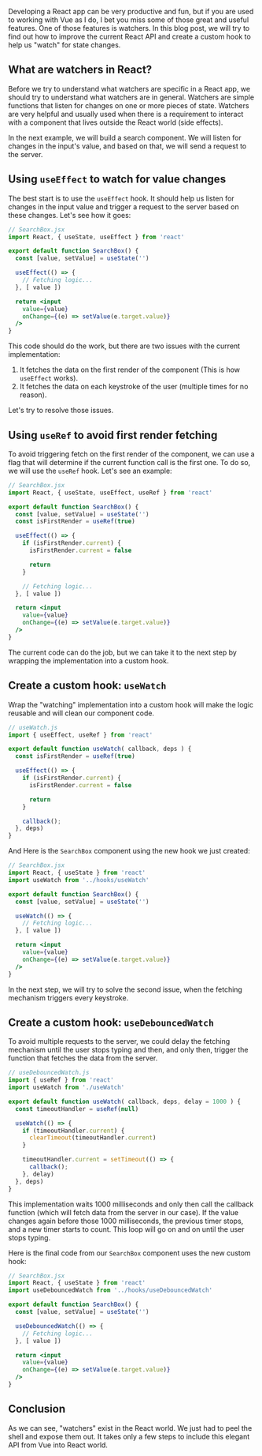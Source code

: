 Developing a React app can be very productive and fun, but if you are used to working with Vue as I do, I bet you miss some of those great and useful features. One of those features is watchers. In this blog post, we will try to find out how to improve the current React API and create a custom hook to help us "watch" for state changes.

## What are watchers in React?

Before we try to understand what watchers are specific in a React app, we should try to understand what watchers are in general. Watchers are simple functions that listen for changes on one or more pieces of state. Watchers are very helpful and usually used when there is a requirement to interact with a component that lives outside the React world (side effects).

In the next example, we will build a search component. We will listen for changes in the input's value, and based on that, we will send a request to the server.

## Using `useEffect` to watch for value changes

The best start is to use the `useEffect` hook. It should help us listen for changes in the input value and trigger a request to the server based on these changes. Let's see how it goes:

```jsx
// SearchBox.jsx
import React, { useState, useEffect } from 'react'

export default function SearchBox() {
  const [value, setValue] = useState('')

  useEffect(() => {
    // Fetching logic...
  }, [ value ])

  return <input
    value={value}
    onChange={(e) => setValue(e.target.value)}
  />
}
```

This code should do the work, but there are two issues with the current implementation:
1. It fetches the data on the first render of the component (This is how `useEffect` works).
2. It fetches the data on each keystroke of the user (multiple times for no reason).

Let's try to resolve those issues.

## Using `useRef` to avoid first render fetching

To avoid triggering fetch on the first render of the component, we can use a flag that will determine if the current function call is the first one. To do so, we will use the `useRef` hook. Let's see an example:

```jsx
// SearchBox.jsx
import React, { useState, useEffect, useRef } from 'react'

export default function SearchBox() {
  const [value, setValue] = useState('')
  const isFirstRender = useRef(true)

  useEffect(() => {
    if (isFirstRender.current) {
      isFirstRender.current = false

      return
    }

    // Fetching logic...
  }, [ value ])

  return <input
    value={value}
    onChange={(e) => setValue(e.target.value)}
  />
}
```

The current code can do the job, but we can take it to the next step by wrapping the implementation into a custom hook.

## Create a custom hook: `useWatch`

Wrap the "watching" implementation into a custom hook will make the logic reusable and will clean our component code.

```js
// useWatch.js
import { useEffect, useRef } from 'react'

export default function useWatch( callback, deps ) {
  const isFirstRender = useRef(true)

  useEffect(() => {
    if (isFirstRender.current) {
      isFirstRender.current = false

      return
    }

    callback();
  }, deps)
}
```

And Here is the `SearchBox` component using the new hook we just created:

```jsx
// SearchBox.jsx
import React, { useState } from 'react'
import useWatch from '../hooks/useWatch'

export default function SearchBox() {
  const [value, setValue] = useState('')

  useWatch(() => {
    // Fetching logic...
  }, [ value ])

  return <input
    value={value}
    onChange={(e) => setValue(e.target.value)}
  />
}
```

In the next step, we will try to solve the second issue, when the fetching mechanism triggers every keystroke.

## Create a custom hook: `useDebouncedWatch`

To avoid multiple requests to the server, we could delay the fetching mechanism until the user stops typing and then, and only then, trigger the function that fetches the data from the server.

```js
// useDebouncedWatch.js
import { useRef } from 'react'
import useWatch from './useWatch'

export default function useWatch( callback, deps, delay = 1000 ) {
  const timeoutHandler = useRef(null)

  useWatch(() => {
    if (timeoutHandler.current) {
      clearTimeout(timeoutHandler.current)
    }

    timeoutHandler.current = setTimeout(() => {
      callback();
    }, delay)
  }, deps)
}
```

This implementation waits 1000 milliseconds and only then call the callback function (which will fetch data from the server in our case). If the value changes again before those 1000 milliseconds, the previous timer stops, and a new timer starts to count. This loop will go on and on until the user stops typing.

Here is the final code from our `SearchBox` component uses the new custom hook:

```jsx
// SearchBox.jsx
import React, { useState } from 'react'
import useDebouncedWatch from '../hooks/useDebouncedWatch'

export default function SearchBox() {
  const [value, setValue] = useState('')

  useDebouncedWatch(() => {
    // Fetching logic...
  }, [ value ])

  return <input
    value={value}
    onChange={(e) => setValue(e.target.value)}
  />
}
```

## Conclusion

As we can see, "watchers" exist in the React world. We just had to peel the shell and expose them out. It takes only a few steps to include this elegant API from Vue into React world.
